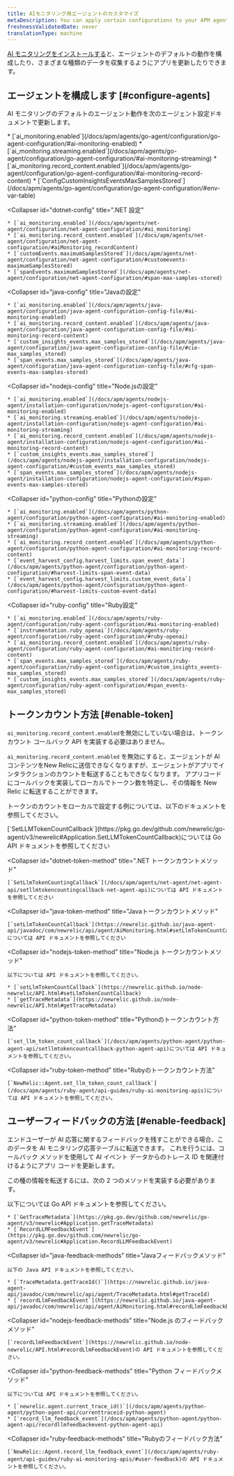 ```yaml
---
title: AIモニタリング用エージェントのカスタマイズ
metaDescription: You can apply certain configurations to your APM agents to change how your AI data appears in New Relic.
freshnessValidatedDate: never
translationType: machine
---
```


[AI モニタリングをインストールする](/install/ai-monitoring)と、エージェントのデフォルトの動作を構成したり、さまざまな種類のデータを収集するようにアプリを更新したりできます。

## エージェントを構成します [#configure-agents]

AI モニタリングのデフォルトのエージェント動作を次のエージェント設定ドキュメントで更新します。

<CollapserGroup>
  <Collapser
    id="go-config"
    title="設定に行く"
  >
    * [`ai_monitoring.enabled`](/docs/apm/agents/go-agent/configuration/go-agent-configuration/#ai-monitoring-enabled)
    * [`ai_monitoring.streaming.enabled`](/docs/apm/agents/go-agent/configuration/go-agent-configuration/#ai-monitoring-streaming)
    * [`ai_monitoring.record_content.enabled`](/docs/apm/agents/go-agent/configuration/go-agent-configuration/#ai-monitoring-record-content)
    * [`ConfigCustomInsightsEventsMaxSamplesStored`](/docs/apm/agents/go-agent/configuration/go-agent-configuration/#env-var-table)
  </Collapser>

  <Collapser
    id="dotnet-config"
    title=".NET 設定"
  >
    * [`ai_monitoring.enabled`](/docs/apm/agents/net-agent/configuration/net-agent-configuration/#ai_monitoring)
    * [`ai_monitoring.record_content.enabled`](/docs/apm/agents/net-agent/configuration/net-agent-configuration/#aiMonitoring_recordContent)
    * [`customEvents.maximumSamplesStored`](/docs/apm/agents/net-agent/configuration/net-agent-configuration/#customevents-maximumSamplesStored)
    * [`spanEvents.maximumSamplesStored`](/docs/apm/agents/net-agent/configuration/net-agent-configuration/#span-max-samples-stored)
  </Collapser>

  <Collapser
    id="java-config"
    title="Javaの設定"
  >
    * [`ai_monitoring.enabled`](/docs/apm/agents/java-agent/configuration/java-agent-configuration-config-file/#ai-monitoring-enabled)
    * [`ai_monitoring.record_content.enabled`](/docs/apm/agents/java-agent/configuration/java-agent-configuration-config-file/#ai-monitoring-record-content)
    * [`custom_insights_events.max_samples_stored`](/docs/apm/agents/java-agent/configuration/java-agent-configuration-config-file/#cie-max_samples_stored)
    * [`span_events.max_samples_stored`](/docs/apm/agents/java-agent/configuration/java-agent-configuration-config-file/#cfg-span-events-max-samples-stored)
  </Collapser>

  <Collapser
    id="nodejs-config"
    title="Node.jsの設定"
  >
    * [`ai_monitoring.enabled`](/docs/apm/agents/nodejs-agent/installation-configuration/nodejs-agent-configuration/#ai-monitoring-enabled)
    * [`ai_monitoring.streaming.enabled`](/docs/apm/agents/nodejs-agent/installation-configuration/nodejs-agent-configuration/#ai-monitoring-streaming)
    * [`ai_monitoring.record_content.enabled`](/docs/apm/agents/nodejs-agent/installation-configuration/nodejs-agent-configuration/#ai-monitoring-record-content)
    * [`custom_insights_events.max_samples_stored`](/docs/apm/agents/nodejs-agent/installation-configuration/nodejs-agent-configuration/#custom_events_max_samples_stored)
    * [`span_events.max_samples_stored`](/docs/apm/agents/nodejs-agent/installation-configuration/nodejs-agent-configuration/#span-events-max-samples-stored)
  </Collapser>

  <Collapser
    id="python-config"
    title="Pythonの設定"
  >
    * [`ai_monitoring.enabled`](/docs/apm/agents/python-agent/configuration/python-agent-configuration/#ai-monitoring-enabled)
    * [`ai_monitoring.streaming.enabled`](/docs/apm/agents/python-agent/configuration/python-agent-configuration/#ai-monitoring-streaming)
    * [`ai_monitoring.record_content.enabled`](/docs/apm/agents/python-agent/configuration/python-agent-configuration/#ai-monitoring-record-content)
    * [`event_harvest_config.harvest_limits.span_event_data`](/docs/apm/agents/python-agent/configuration/python-agent-configuration/#harvest-limits-span-event-data)
    * [`event_harvest_config.harvest_limits.custom_event_data`](/docs/apm/agents/python-agent/configuration/python-agent-configuration/#harvest-limits-custom-event-data)
  </Collapser>

  <Collapser
    id="ruby-config"
    title="Ruby設定"
  >
    * [`ai_monitoring.enabled`](/docs/apm/agents/ruby-agent/configuration/ruby-agent-configuration/#ai-monitoring-enabled)
    * [`instrumentation.ruby_openai`](/docs/apm/agents/ruby-agent/configuration/ruby-agent-configuration/#ruby-openai)
    * [`ai_monitoring.record_content.enabled`](/docs/apm/agents/ruby-agent/configuration/ruby-agent-configuration/#ai-monitoring-record-content)
    * [`span_events.max_samples_stored`](/docs/apm/agents/ruby-agent/configuration/ruby-agent-configuration/#custom_insights_events-max_samples_stored)
    * [`custom_insights_events.max_samples_stored`](/docs/apm/agents/ruby-agent/configuration/ruby-agent-configuration/#span_events-max_samples_stored)
  </Collapser>
</CollapserGroup>

## トークンカウント方法 [#enable-token]

`ai_monitoring.record_content.enabled`を無効にしていない場合は、トークン カウント コールバック API を実装する必要はありません。

`ai_monitoring.record_content.enabled` を無効にすると、エージェントが AI コンテンツをNew Relicに送信できなくなりますが、エージェントがアプリでインタラクションのカウントを転送することもできなくなります。 アプリコードにコールバックを実装してローカルでトークン数を特定し、その情報を New Relic に転送することができます。

トークンのカウントをローカルで設定する例については、以下のドキュメントを参照してください。

<CollapserGroup>
  <Collapser
    id="go-token-method"
    title="Go トークンカウント方法"
  >
    [`SetLLMTokenCountCallback`](https://pkg.go.dev/github.com/newrelic/go-agent/v3/newrelic#Application.SetLLMTokenCountCallback)については Go API ドキュメントを参照してください
  </Collapser>

  <Collapser
    id="dotnet-token-method"
    title=".NET トークンカウントメソッド"
  >
    [`SetLlmTokenCountingCallback`](/docs/apm/agents/net-agent/net-agent-api/setllmtokencountingcallback-net-agent-api)については API ドキュメントを参照してください
  </Collapser>

  <Collapser
    id="java-token-method"
    title="Javaトークンカウントメソッド"
  >
    [`setLlmTokenCountCallback`](https://newrelic.github.io/java-agent-api/javadoc/com/newrelic/api/agent/AiMonitoring.html#setLlmTokenCountCallback)については API ドキュメントを参照してください
  </Collapser>

  <Collapser
    id="nodejs-token-method"
    title="Node.js トークンカウントメソッド"
  >
    以下については API ドキュメントを参照してください。

    * [`setLlmTokenCountCallback`](https://newrelic.github.io/node-newrelic/API.html#setLlmTokenCountCallback)
    * [`getTraceMetadata`](https://newrelic.github.io/node-newrelic/API.html#getTraceMetadata)
  </Collapser>

  <Collapser
    id="python-token-method"
    title="Pythonのトークンカウント方法"
  >
    [`set_llm_token_count_callback`](/docs/apm/agents/python-agent/python-agent-api/setllmtokencountcallback-python-agent-api)については API ドキュメントを参照してください。
  </Collapser>

  <Collapser
    id="ruby-token-method"
    title="Rubyのトークンカウント方法"
  >
    [`NewRelic::Agent.set_llm_token_count_callback`](/docs/apm/agents/ruby-agent/api-guides/ruby-ai-monitoring-apis)については API ドキュメントを参照してください。
  </Collapser>
</CollapserGroup>

## ユーザーフィードバックの方法 [#enable-feedback]

エンドユーザーが AI 応答に関するフィードバックを残すことができる場合、このデータを AI モニタリング応答テーブルに転送できます。 これを行うには、コールバック メソッドを使用して AI イベント データからのトレース ID を関連付けるようにアプリ コードを更新します。

この種の情報を転送するには、次の 2 つのメソッドを実装する必要があります。

<CollapserGroup>
  <Collapser
    id="go-feedback-methods"
    title="Go のフィードバック方法"
  >
    以下については Go API ドキュメントを参照してください。

    * [`GetTraceMetadata`](https://pkg.go.dev/github.com/newrelic/go-agent/v3/newrelic#Application.getTraceMetadata)
    * [`RecordLLMFeedbackEvent`](https://pkg.go.dev/github.com/newrelic/go-agent/v3/newrelic#Application.RecordLLMFeedbackEvent)
  </Collapser>

  <Collapser
    id="java-feedback-methods"
    title="Javaフィードバックメソッド"
  >
    以下の Java API ドキュメントを参照してください。

    * [`TraceMetadata.getTraceId()`](https://newrelic.github.io/java-agent-api/javadoc/com/newrelic/api/agent/TraceMetadata.html#getTraceId)
    * [`recordLlmFeedbackEvent`](https://newrelic.github.io/java-agent-api/javadoc/com/newrelic/api/agent/AiMonitoring.html#recordLlmFeedbackEvent)
  </Collapser>

  <Collapser
    id="nodejs-feedback-methods"
    title="Node.js のフィードバック メソッド"
  >
    [`recordLlmFeedbackEvent`](https://newrelic.github.io/node-newrelic/API.html#recordLlmFeedbackEvent)の API ドキュメントを参照してください。
  </Collapser>

  <Collapser
    id="python-feedback-methods"
    title="Python フィードバックメソッド"
  >
    以下については API ドキュメントを参照してください。

    * [`newrelic.agent.current_trace_id()`](/docs/apm/agents/python-agent/python-agent-api/currenttraceid-python-agent)
    * [`record_llm_feedback_event`](/docs/apm/agents/python-agent/python-agent-api/recordllmfeedbackevent-python-agent-api)
  </Collapser>

  <Collapser
    id="ruby-feedback-methods"
    title="Rubyのフィードバック方法"
  >
    [`NewRelic::Agent.record_llm_feedback_event`](/docs/apm/agents/ruby-agent/api-guides/ruby-ai-monitoring-apis/#user-feedback)の API ドキュメントを参照してください。
  </Collapser>
</CollapserGroup>

